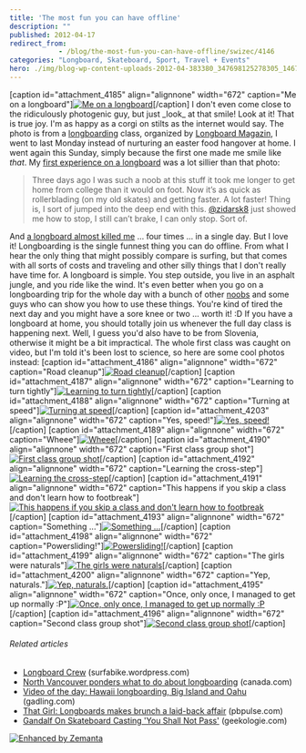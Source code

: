 ```yaml
---
title: 'The most fun you can have offline'
description: ""
published: 2012-04-17
redirect_from: 
            - /blog/the-most-fun-you-can-have-offline/swizec/4146
categories: "Longboard, Skateboard, Sport, Travel + Events"
hero: ./img/blog-wp-content-uploads-2012-04-383380_347698125278305_146707288710724_862402_1645891238_n.jpg
---
```


\[caption id="attachment_4185" align="alignnone" width="672" caption="Me on a longboard"][![Me on a longboard](./img/Me-on-a-longboard3876aa.jpeg "Me on a longboard")](./img/blog-wp-content-uploads-2012-04-383380_347698125278305_146707288710724_862402_1645891238_n.jpg)\[/caption] I don't even come close to the ridiculously photogenic guy, but just \_look_ at that smile! Look at it! That is true joy. I'm as happy as a corgi on stilts as the internet would say. The photo is from a [longboarding](http://en.wikipedia.org/wiki/Longboarding "Longboarding") class, organized by [Longboard Magazin](http://www.longboard.si/), I went to last Monday instead of nurturing an easter food hangover at home. I went again this Sunday, simply because the first one made me smile like _that_. My [first experience on a longboard](http://swizec.com/blog/seems-i-am-in-love-with-learning/swizec/2442) was a lot sillier than that photo:

> Three days ago I was such a noob at this stuff it took me longer to get home from college than it would on foot. Now it’s as quick as rollerblading (on my old skates) and getting faster. A lot faster! Thing is, I sort of jumped into the deep end with this. [@zidarsk8](http://twitter.com/zidarsk8) just showed me how to stop, I still can’t brake, I can only stop. Sort of.

And [a longboard almost killed me](http://swizec.com/blog/today-i-nearly-died-four-times/swizec/3251) ... four times ... in a single day. But I love it! Longboarding is the single funnest thing you can do offline. From what I hear the only thing that might possibly compare is surfing, but that comes with all sorts of costs and traveling and other silly things that I don't really have time for. A longboard is simple. You step outside, you live in an asphalt jungle, and you ride like the wind. It's even better when you go on a longboarding trip for the whole day with a bunch of other [noobs](http://en.wikipedia.org/wiki/Newbie "Newbie") and some guys who can show you how to use these things. You're kind of tired the next day and you might have a sore knee or two ... worth it! :D If you have a longboard at home, you should totally join us whenever the full day class is happening next. Well, I guess you'd also have to be from Slovenia, otherwise it might be a bit impractical. The whole first class was caught on video, but I'm told it's been lost to science, so here are some cool photos instead: \[caption id="attachment_4186" align="alignnone" width="672" caption="Road cleanup"][![Road cleanup](./img/Road-cleanupi25g38.jpeg "Road cleanup")](./img/blog-wp-content-uploads-2012-04-532741_347692488612202_146707288710724_862300_619788079_n.jpg)\[/caption] \[caption id="attachment_4187" align="alignnone" width="672" caption="Learning to turn tightly"][![Learning to turn tightly](./img/Learning-to-turn-tightly511668.jpeg "Learning to turn tightly")](./img/blog-wp-content-uploads-2012-04-576025_347695228611928_146707288710724_862355_1226691061_n.jpg)\[/caption] \[caption id="attachment_4188" align="alignnone" width="672" caption="Turning at speed"][![Turning at speed](./img/Turning-at-speedhceb29.jpeg "Turning at speed")](./img/blog-wp-content-uploads-2012-04-534032_347697751945009_146707288710724_862396_809260405_n.jpg)\[/caption] \[caption id="attachment_4203" align="alignnone" width="672" caption="Yes, speed!"][![Yes, speed!](./img/Yes-speed91ga4d.jpeg "Yes, speed!")](./img/blog-wp-content-uploads-2012-04-544490_347698501944934_146707288710724_862407_1345953820_n.jpg)\[/caption] \[caption id="attachment_4189" align="alignnone" width="672" caption="Wheee"][![Wheee](./img/Wheee58hh0j.jpeg "Wheee")](./img/blog-wp-content-uploads-2012-04-555476_347699688611482_146707288710724_862427_1778477533_n.jpg)\[/caption] \[caption id="attachment_4190" align="alignnone" width="672" caption="First class group shot"][![First class group shot](./img/First-class-group-shotg4bif8.jpeg "First class group shot")](./img/blog-wp-content-uploads-2012-04-535752_347700888611362_146707288710724_862446_973054401_n.jpg)\[/caption] \[caption id="attachment_4192" align="alignnone" width="672" caption="Learning the cross-step"][![Learning the cross-step](./img/Learning-the-cross-stepj2j542.jpeg "Learning the cross-step")](./img/blog-wp-content-uploads-2012-04-563573_351609458220505_146707288710724_872024_2059221382_n.jpg)\[/caption] \[caption id="attachment_4191" align="alignnone" width="672" caption="This happens if you skip a class and don't learn how to footbreak"][![This happens if you skip a class and don't learn how to footbreak](./img/This-happens-if-you-skip-a-class-and-dont-learn-how-to-footbreak8b199a.jpeg "This happens if you skip a class and don't learn how to footbreak")](./img/blog-wp-content-uploads-2012-04-522486_351608958220555_146707288710724_872006_151528080_n.jpg)\[/caption] \[caption id="attachment_4193" align="alignnone" width="672" caption="Something ..."][![Something ...](./img/Something-9aac3h.jpeg "Something ...")](./img/blog-wp-content-uploads-2012-04-558527_351610218220429_146707288710724_872053_1299898577_n.jpg)\[/caption] \[caption id="attachment_4198" align="alignnone" width="672" caption="Powersliding!"][![Powersliding!](./img/Powerslidingb75688.jpeg "Powersliding!")](./img/blog-wp-content-uploads-2012-04-536436_351614011553383_146707288710724_872115_1191131204_n.jpg)\[/caption] \[caption id="attachment_4199" align="alignnone" width="672" caption="The girls were naturals"][![The girls were naturals](./img/The-girls-were-naturalsaa8i25.jpeg "The girls were naturals")](./img/blog-wp-content-uploads-2012-04-523376_351613951553389_146707288710724_872114_1267428967_n.jpg)\[/caption] \[caption id="attachment_4200" align="alignnone" width="672" caption="Yep, naturals."][![Yep, naturals.](./img/Yep-naturalsb7f19d.jpeg "Yep, naturals.")](./img/blog-wp-content-uploads-2012-04-554413_351614118220039_146707288710724_872118_401969108_n.jpg)\[/caption] \[caption id="attachment_4195" align="alignnone" width="672" caption="Once, only once, I managed to get up normally :P"][![Once, only once, I managed to get up normally :P](./img/Once-only-once-I-managed-to-get-up-normally-P8h485j.jpeg "Once, only once, I managed to get up normally :P")](./img/blog-wp-content-uploads-2012-04-539879_351613898220061_146707288710724_872111_696417144_n1.jpg)\[/caption] \[caption id="attachment_4196" align="alignnone" width="672" caption="Second class group shot"][![Second class group shot](./img/Second-class-group-shot7a6373.jpeg "Second class group shot")](./img/blog-wp-content-uploads-2012-04-542112_351614551553329_146707288710724_872132_517478043_n.jpg)\[/caption]

###### Related articles

-   [Longboard Crew](http://surfabike.wordpress.com/2012/01/24/longboard-crew/) (surfabike.wordpress.com)
-   [North Vancouver ponders what to do about longboarding](http://r.zemanta.com/?u=http%3A//www.canada.com/sports/North%2BVancouver%2Bponders%2Bwhat%2Babout%2Blongboarding/6247724/story.html&a=78522895&rid=d81a0a49-2de8-47a5-8580-724978505d10&e=60999298dbd70113bd43812e56b679ff) (canada.com)
-   [Video of the day: Hawaii longboarding, Big Island and Oahu](http://www.gadling.com/2012/02/29/video-of-the-day-hawaii-longboarding-big-island-and-oahu/) (gadling.com)
-   [That Girl: Longboards makes brunch a laid-back affair](http://www.pbpulse.com/dining/brunch/2012/03/30/that-girl-longboards-makes-brunch-a-laid-back-affair/) (pbpulse.com)
-   [Gandalf On Skateboard Casting 'You Shall Not Pass'](http://www.geekologie.com/2012/04/gandalf-on-skateboard-casts-you-shall-no.php) (geekologie.com)

[![Enhanced by Zemanta](http://img.zemanta.com/zemified_e.png?x-id=d81a0a49-2de8-47a5-8580-724978505d10)](http://www.zemanta.com/ "Enhanced by Zemanta")
